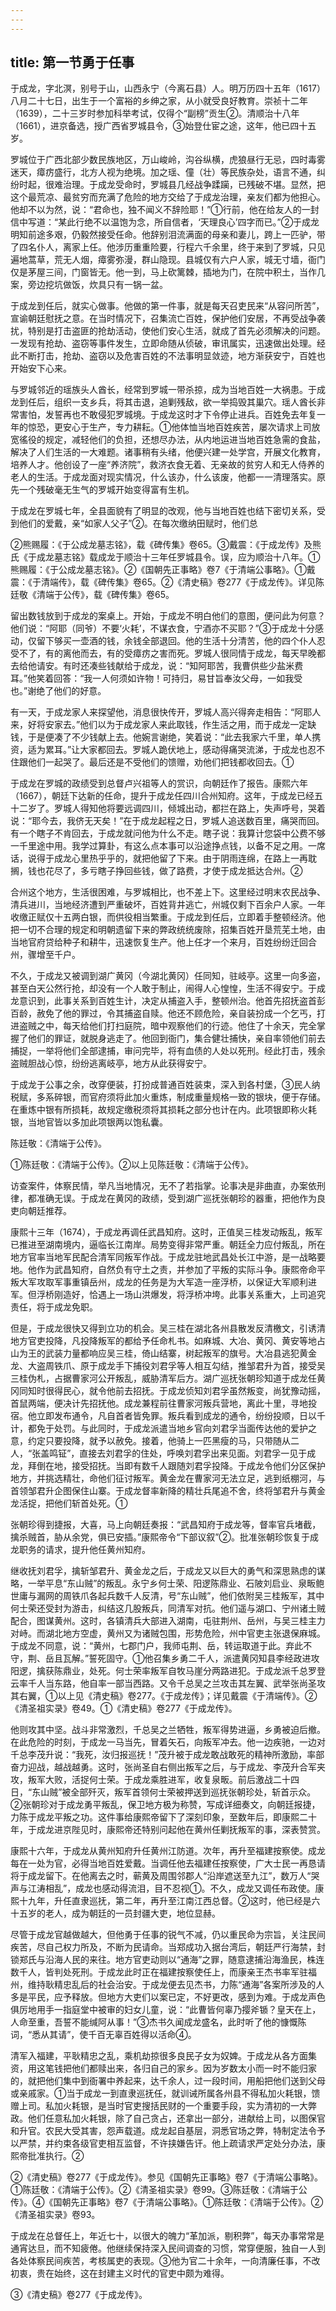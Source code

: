 ```yaml
---
---
---
```

title: 第一节勇于任事
---



于成龙，字北溟，别号于山，山西永宁（今离石县）人。明万历四十五年（1617）八月二十七日，出生于一个富裕的乡绅之家，从小就受良好教育。崇祯十二年（1639），二十三岁时参加科举考试，仅得个“副榜”贡生②。清顺治十八年（1661），进京备选，授广西省罗城县令，③始登仕宦之途，这年，他已四十五岁。

罗城位于广西北部少数民族地区，万山峻岭，沟谷纵横，虎狼昼行无忌，四时毒雾迷天，瘴疠盛行，北方人视为绝境。加之瑶、僮（壮）等民族杂处，语言不通，纠纷时起，很难治理。于成龙受命时，罗城县几经战争蹂躏，已残破不堪。显然，把这个最荒凉、最贫穷而充满了危险的地方交给了于成龙治理，亲友们都为他担心。他却不以为然，说：“君命也，独不闻义不辞险耶！”①行前，他在给友人的一封信中写道：“某此行绝不以温饱为念，所自信者，‘天理良心’四字而已。”②于成龙明知前途多艰，仍毅然接受任命。他辞别泪流满面的母亲和妻儿，跨上一匹驴，带了四名仆人，离家上任。他涉历重重险要，行程六千余里，终于来到了罗城，只见遍地蒿草，荒无人烟，瘴雾弥漫，群山隐现。县城仅有六户人家，城无寸墙，衙门仅是茅屋三间，门窗皆无。他一到，马上砍篱棘，插地为门，在院中积土，当作几案，旁边挖坑做饭，炊具只有一锅一盆。

于成龙到任后，就实心做事。他做的第一件事，就是每天召吏民来“从容问所苦”，宣谕朝廷慰抚之意。在当时情况下，召集流亡百姓，保护他们安居，不再受战争袭扰，特别是打击盗匪的抢劫活动，使他们安心生活，就成了首先必须解决的问题。一发现有抢劫、盗窃等事件发生，立即命随从侦破，审讯属实，迅速做出处理。经此不断打击，抢劫、盗窃以及危害百姓的不法事明显敛迹，地方渐获安宁，百姓也开始安下心来。

与罗城邻近的瑶族头人酋长，经常到罗城一带杀掠，成为当地百姓一大祸患。于成龙到任后，组织一支乡兵，将其击退，追剿残敌，欲一举捣毁其巢穴。瑶人酋长非常害怕，发誓再也不敢侵犯罗城境。于成龙这时才下令停止进兵。百姓免去年复一年的惊恐，更安心于生产，专力耕耘。①他体恤当地百姓疾苦，屡次请求上司放宽徭役的规定，减轻他们的负担，还想尽办法，从内地运进当地百姓急需的食盐，解决了人们生活的一大难题。诸事稍有头绪，他便兴建一处学宫，开展文化教育，培养人才。他创设了一座“养济院”，救济衣食无着、无亲故的贫穷人和无人侍养的老人的生活。于成龙面对现实情况，什么该办，什么该废，他都一一清理落实。原先一个残破毫无生气的罗城开始变得富有生机。

于成龙在罗城七年，全县面貌有了明显的改观，他与当地百姓也结下密切关系，受到他们的爱戴，亲“如家人父子”②。在每次缴纳田赋时，他们总

②熊赐履：《于公成龙墓志铭》，载《碑传集》卷65。③戴震：《于成龙传》及熊氏《于成龙墓志铭》载成龙于顺治十三年任罗城县令。误，应为顺治十八年。①熊赐履：《于公成龙墓志铭》。②《国朝先正事略》卷7《于清端公事略》。①戴震：《于清端传》，载《碑传集》卷65。②《清史稿》卷277《于成龙传》。详见陈廷敬《清端于公传》，载《碑传集》卷65。

留出数钱放到于成龙的案桌上。开始，于成龙不明白他们的意图，便问此为何意？他们说：“阿耶（同爷）不要‘火耗’，不谋衣食，宁酒亦不买耶？”③于成龙十分感动，仅留下够买一壶酒的钱，余钱全部退回。他的生活十分清苦，他的四个仆人忍受不了，有的离他而去，有的受瘴疠之害而死。罗城人很同情于成龙，每天早晚都去给他请安。有时还凑些钱献给于成龙，说：“知阿耶苦，我曹供些少盐米费耳。”他笑着回答：“我一人何须如许物！可持归，易甘旨奉汝父母，一如我受也。”谢绝了他们的好意。

有一天，于成龙家人来探望他，消息很快传开，罗城人高兴得奔走相告：“阿耶人来，好将安家去。”他们以为于成龙家人来此取钱，作生活之用，而于成龙一定缺钱，于是便凑了不少钱献上去。他婉言谢绝，笑着说：“此去我家六千里，单人携资，适为累耳。”让大家都回去。罗城人跪伏地上，感动得痛哭流涕，于成龙也忍不住跟他们一起哭了。最后还是不受他们的馈赠，劝他们把钱都收回去。①

于成龙在罗城的政绩受到总督卢兴祖等人的赏识，向朝廷作了报告。康熙六年（1667），朝廷下达新的任命，提升于成龙任四川合州知府。这年，于成龙已经五十二岁了。罗城人得知他将要远调四川，倾城出动，都拦在路上，失声呼号，哭着说：“耶今去，我侪无天矣！”在于成龙起程之日，罗城人追送数百里，痛哭而回。有一个瞎子不肯回去，于成龙就问他为什么不走。瞎子说：我算计您袋中公费不够一千里途中用。我学过算卦，有这么点本事可以沿途挣点钱，以备不足之用。一席话，说得于成龙心里热乎乎的，就把他留了下来。由于阴雨连绵，在路上一再耽搁，钱也花尽了，多亏瞎子挣回些钱，做了路费，才使于成龙抵达合州。②

合州这个地方，生活很困难，与罗城相比，也不差上下。这里经过明末农民战争、清兵进川，当地经济遭到严重破坏，百姓背井逃亡，州城仅剩下百余户人家。一年收缴正赋仅十五两白银，而供役相当繁重。于成龙到任后，立即着手整顿经济。他把一切不合理的规定和明朝遗留下来的弊政统统废除，招集百姓开垦荒芜土地，由当地官府贷给种子和耕牛，迅速恢复生产。他上任才一个来月，百姓纷纷迁回合州，骤增至千户。

不久，于成龙又被调到湖广黄冈（今湖北黄冈）任同知，驻岐亭。这里一向多盗，甚至白天公然行抢，却没有一个人敢于制止，闹得人心惶惶，生活不得安宁。于成龙意识到，此事关系到百姓生计，决定从捕盗入手，整顿州治。他首先招抚盗首彭百龄，赦免了他的罪过，令其捕盗自赎。他还不顾危险，亲自装扮成一个乞丐，打进盗贼之中，每天给他们打扫庭院，暗中观察他们的行迹。他住了十余天，完全掌握了他们的罪证，就脱身逃走了。他回到衙门，集合健壮捕快，亲自率领他们前去捕捉，一举将他们全部逮捕，审问完毕，将有血债的人处以死刑。经此打击，残余盗贼胆战心惊，纷纷逃离岐亭，地方从此获得安宁。

于成龙于公事之余，改穿便装，打扮成普通百姓装束，深入到各村堡，③民人纳税赋，多系碎银，而官府须将此加火重炼，制成重量规格一致的银块，便于存储。在重炼中银有所损耗，故规定缴税须将其损耗之部分也计在内。此项银即称火耗银，当地官皆以多加此项银两以饱私囊。

陈廷敬：《清端于公传》。

①陈廷敬：《清端于公传》。②以上见陈廷敬：《清端于公传》。

访查案件，体察民情，举凡当地情况，无不了若指掌。论事决是非曲直，办案依刑律，都准确无误。于成龙在黄冈的政绩，受到湖广巡抚张朝珍的器重，把他作为良吏向朝廷推荐。

康熙十三年（1674），于成龙再调任武昌知府。这时，正值吴三桂发动叛乱，叛军已推进至湖南境内，逼临长江南岸。局势变得非常严重。朝廷全力应付叛乱，所在地方官率当地军民配合清军同叛军作战。于成龙驻地武昌处长江中游，是一战略要地。他作为武昌知府，自然负有守土之责，并参加了平叛的实际斗争。康熙帝命平叛大军攻取军事重镇岳州，成龙的任务是为大军造一座浮桥，以保证大军顺利进军。但浮桥刚造好，恰遇上一场山洪爆发，将浮桥冲垮。此事关系重大，上司追究责任，将于成龙免职。

但是，于成龙很快又得到立功的机会。吴三桂在湖北各州县散发反清檄文，引诱清地方官吏投降，凡投降叛军的都给予任命札书。如麻城、大冶、黄冈、黄安等地占山为王的武装力量都响应吴三桂，倚山结寨，树起叛军的旗号。大冶县逃犯黄金龙、大盗周铁爪、原于成龙手下捕役刘君孚等人相互勾结，推邹君升为首，接受吴三桂伪札，占据曹家河公开叛乱，威胁清军后方。湖广巡抚张朝珍知道于成龙任黄冈同知时很得民心，就令他前去招抚。于成龙侦知刘君孚虽然叛变，尚犹豫动摇，首鼠两端，便决计先招抚他。成龙兼程前往曹家河叛兵营地，离此十里，寻地投宿。他立即发布通令，凡自首者皆免罪。叛兵看到成龙的通令，纷纷投顺，日以千计，都免于处罚。与此同时，于成龙派遣当地乡官向刘君孚当面传达他的爱护之意，约定只要投降，就予以赦免。接着，他骑上一匹黑瘦的马，只带随从二人，“张盖鸣钲”，直接去刘君孚的住处，呼唤刘君孚出来见面。刘君孚一见于成龙，拜倒在地，接受招抚。当即有数千人跟随刘君孚投降。于成龙令他们分区保护地方，并挑选精壮，命他们征讨叛军。黄金龙在曹家河无法立足，逃到纸棚河，与首领邹君升企图保住山寨。于成龙督率新降的精壮兵尾追不舍，终将邹君升与黄金龙活捉，把他们斩首处死。①

张朝珍得到捷报，大喜，马上向朝廷奏报：“武昌知府于成龙等，督率官兵堵截，擒杀贼首，胁从余党，俱已安插。”康熙帝令“下部议叙”②。批准张朝珍恢复于成龙职务的请求，提升他任黄州知府。

继收抚刘君孚，擒斩邹君升、黄金龙之后，于成龙又以巨大的勇气和深思熟虑的谋略，一举平息“东山贼”的叛乱。永宁乡何士荣、阳逻陈鼎业、石陂刘启业、泉畈鲍世庸与漏网的周铁爪各起兵数千人反清，号“东山贼”，他们依附吴三桂叛军，其中何士荣还受封为游击，纠结这几股叛兵，同清军对抗。他们遥与湖口、宁州诸土贼配合，图谋黄州。这时，各镇清兵大部进入湖南，屯驻荆州、岳州，与吴三桂主力对峙。而湖北地方空虚，黄州又为诸贼包围，形势危险，州中官吏主张退保麻城。于成龙不同意，说：“黄州，七郡门户，我师屯荆、岳，转运取道于此。弃此不守，荆、岳且瓦解。”誓死固守。①他召集乡勇二千人，派遣黄冈知县李经政进攻阳逻，擒获陈鼎业，处死。何士荣率叛军自牧马崖分两路进犯。于成龙派千总罗登云率千人当东路，他自率一部当西路。又令千总吴之兰攻击其左翼、武举张尚圣攻其右翼，①以上见《清史稿》卷277。《于成龙传》；详见戴震《于清端传》。②《清圣祖实录》卷49。①《清史稿》卷277《于成龙传》。

他则攻其中坚。战斗非常激烈，千总吴之兰牺牲，叛军得势进逼，乡勇被迫后撤。在此危险的时刻，于成龙一马当先，冒着矢石，向叛军冲去。他一边疾驰，一边对千总李茂升说：“我死，汝归报巡抚！”茂升被于成龙敢战敢死的精神所激励，率部奋力迎战，越战越勇。这时，张尚圣自右侧出叛军之后，与于成龙、李茂升合军夹攻，叛军大败，活捉何士荣。于成龙乘胜进军，收复泉畈。前后激战二十四日，“东山贼”被全部歼灭，叛军首领何士荣被押送到巡抚张朝珍处，斩首示众。②张朝珍对于成龙勇平叛乱，保卫地方极为称赞，写成详细奏文，向朝廷报捷，力陈于成龙平叛之功。这件事给康熙帝留下了深刻印象，至数年后，即康熙二十年，于成龙进京陛见时，康熙帝还特别问起他在黄州任剿抚叛军的事，深表赞赏。

康熙十六年，于成龙从黄州知府升任黄州江防道。次年，再升至福建按察使。成龙每在一处为官，必得当地百姓爱戴。当调任他去福建任按察使，广大士民一再恳请将于成龙留下。在他离去之时，蕲黄及周围邻郡人“沿岸遮送至九江”，数万人“哭声与江涛相乱”，成龙也感动得流泪，目不忍视①。不久，成龙又调任布政使。康熙十九年，升任直隶巡抚，第二年，再升至江南江西总督。②这时，他已经是六十五岁的老人，成为朝廷的一员封疆大吏，地位显赫。

尽管于成龙官越做越大，但他勇于任事的锐气不减，仍以重民命为宗旨，关注民间疾苦，尽自己权力所及，不断为民请命。当郑成功入据台湾后，朝廷严行海禁，封锁郑氏与沿海人民的来往。地方官吏动则以“通海”之罪，随意逮捕沿海渔民，株连数千人，皆判处死刑。于成龙此时正在福建按察使任上，而康亲王杰书率军驻福州，维持耿精忠乱后的社会治安。于成龙便去见杰书，力陈“通海”各案所涉及的人多是平民，应予释放。但地方大吏们以案已定，不好更改，感到为难。于成龙声色俱厉地用手一指庭堂中被审的妇女儿童，说：“此曹皆何辜乃撄斧锧？皇天在上，人命至重，吾誓不能缄阿从事！”③杰书久闻成龙盛名，此时听了他的慷慨陈词，“悉从其请”，使千百无辜百姓得以活命④。

清军入福建，平耿精忠之乱，乘机劫掠很多良民子女为奴婢。于成龙从各方面集资，用这笔钱把他们都赎出来，各归自己的家乡。因为岁数太小而一时不能归家的，就把他们集中到衙署中养起来，达千余人，过一段时间，用船把他们送到父母或亲戚家。①当于成龙一到直隶巡抚任，就训诫所属各州县不得私加火耗银，馈赠上司。私加火耗银，是当时官吏搜括民财的一个重要手段，实为清初的一大弊政。他们任意私加火耗银，除了自己贪占，还拿出一部分，进献给上司，以图保官和升官。农民大受其害，怨声载道。成龙起自基层，洞悉官场之弊，特制定法令予以严禁，并约束各级官吏相互监督，不许挟嫌告讦。他上疏请求严定处分办法，康熙帝批准执行。②

②《清史稿》卷277《于成龙传》。参见《国朝先正事略》卷7《于清端公事略》。①陈廷敬：《清端于公传》。②《清圣祖实录》卷99。③陈廷敬：《清端于公传》。④《国朝先正事略》卷7《于清端公事略》。①陈廷敬：《清端于公传》。②《清圣祖实录》卷93。

于成龙在总督任上，年近七十，以很大的魄力“革加派，剔积弊”，每天办事常常是通宵达旦，而不知疲倦。他继续保持深入民间调查的习惯，常穿便服，独自一人到各处体察民间疾苦，考核属吏的表现。③他为官二十余年，一向清廉任事，不改初衷，贵在始终，这在封建主义时代的官吏中颇为难得。

③《清史稿》卷277《于成龙传》。